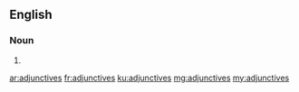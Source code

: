 ==English==

===Noun===
{{head|en}}

# {{plural of|adjunctive}}

[[ar:adjunctives]]
[[fr:adjunctives]]
[[ku:adjunctives]]
[[mg:adjunctives]]
[[my:adjunctives]]